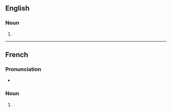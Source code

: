 ==English==

===Noun===
{{head|en|noun form}}

# {{plural of|en|avertissement}}

----

==French==

===Pronunciation===
* {{audio|fr|LL-Q150 (fra)-Lyokoï-avertissements.wav|Audio}}

===Noun===
{{head|fr|noun form|g=m}}

# {{plural of|fr|avertissement}}